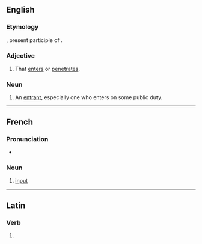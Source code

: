 ==English==

===Etymology===
{{etyl|la|en}} {{lena}} {{m|la|intrans}}, present participle of {{m|la|intrare||to enter}}.

===Adjective===
{{en-adj}}

# {{lb|en|rare}} That [[enter]]s or [[penetrate]]s.

===Noun===
{{en-noun}}

# {{lb|en|rare}} An [[entrant]], especially one who enters on some public duty.

----

==French==

===Pronunciation===
* {{fr-IPA}}

===Noun===
{{fr-noun|m}}

# [[input]]
#: {{ant|fr|extrant}}

----

==Latin==

===Verb===
{{la-verb-form|intrant}}

# {{inflection of|intrō||3|p|pres|actv|ind|lang=la}}